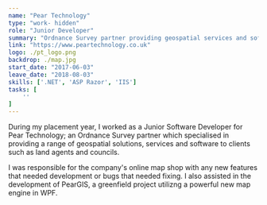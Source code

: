 ```yaml
---
name: "Pear Technology"
type: "work- hidden"
role: "Junior Developer"
summary: "Ordnance Survey partner providing geospatial services and software to clients with limited GIS knowledge."
link: "https://www.peartechnology.co.uk"
logo: ./pt_logo.png
backdrop: ./map.jpg
start_date: "2017-06-03"
leave_date: "2018-08-03"
skills: ['.NET', 'ASP Razor', 'IIS']
tasks: [
    ''
]
---
```

During my placement year, I worked as a Junior Software Developer for Pear Technology; an Ordnance Survey partner
which specialised in providing a range of geospatial solutions, services and software to clients such as land agents and councils. 

I was responsible for the company's online map shop with any new features that needed development or bugs that needed
fixing. I also assisted in the development of PearGIS, a greenfield project utilizng a powerful new map engine in WPF. 